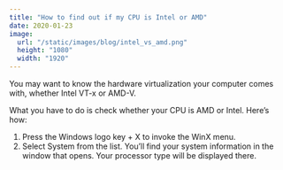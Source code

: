 ```yaml
---
title: "How to find out if my CPU is Intel or AMD"
date: 2020-01-23
image:
  url: "/static/images/blog/intel_vs_amd.png"
  height: "1080"
  width: "1920"
---
```


You may want to know the hardware virtualization your computer comes with, whether Intel VT-x or AMD-V.

What you have to do is check whether your CPU is AMD or Intel. Here’s how:

1. Press the Windows logo key + X to invoke the WinX menu.
2. Select System from the list. You’ll find your system information in the window that opens. Your processor type will be displayed there.
